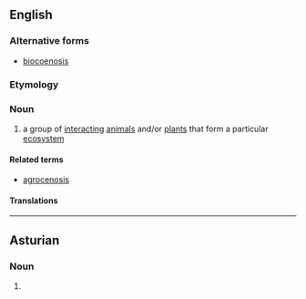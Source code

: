 ==English==

===Alternative forms===
* [[biocoenosis]]

===Etymology===
{{rfe|lang=en}}

===Noun===
{{en-noun|~|biocenoses}}

# {{lb|en|biology}} a group of [[interacting]] [[animal]]s and/or [[plant]]s that form a particular [[ecosystem]]

====Related terms====
* [[agrocenosis]]

====Translations====
{{trans-see|biocoenosis}}

----

==Asturian==

===Noun===
{{ast-noun|f|biocenosis}}

# {{lb|ast|biology}} {{l|en|biocoenosis}} {{gloss|community of organisms}}